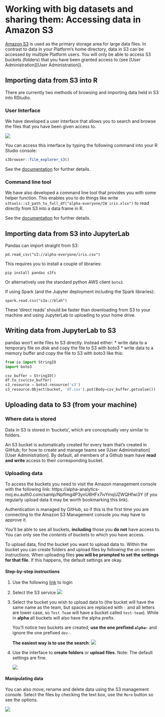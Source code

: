 # Working with big datasets and sharing them: Accessing data in Amazon S3

[Amazon S3](https://en.wikipedia.org/wiki/Amazon_S3) is used as the primary storage area for large data files. In contrast to data in your Platform's home directory, data in S3 can be accessed by multiple Platform users. You will only be able to access S3 buckets (folders) that you have been granted access to (see [User Administration][User Administration]).

## Importing data from S3 into R

There are currently two methods of browsing and importing data held in S3 into RStudio.

### User Interface

We have developed a user interface that allows you to search and browse the files that you have been given access to.

![](images/s3/s3browser.png)

You can access this interface by typing the following command into your R Studio console:
```r
s3browser::file_explorer_s3()
```

See the [documentation](https://github.com/moj-analytical-services/s3browser) for further details.

### Command line tool

We have also developed a command line tool that provides you with some helper function. This enables you to do things like write `s3tools::s3_path_to_full_df("alpha-everyone/CW iris.xlsx")` to read directly from S3 into a data frame in R.

See the [documentation](https://github.com/moj-analytical-services/s3tools) for
further details.

## Importing data from S3 into JupyterLab

Pandas can import straight from S3:

    pd.read_csv("s3://alpha-everyone/iris.csv")

This requires you to install a couple of libraries:

    pip install pandas s3fs

Or alternatively use the standard python AWS client `boto3`.

If using Spark (and the Jupyter deployment including the Spark libraries):

    spark.read.csv("s3a://blah")

These 'direct reads' should be faster than downloading from S3 to your machine and using JupyterLab to uploading to your home drive.

## Writing data from JupyterLab to S3

pandas won't write files to S3 directly. Instead either:
* write data to a temporary file on disk and copy the file to S3 with boto3
* write data to a memory buffer and copy the file to S3 with boto3 like this:

```python
from io import StringIO
import boto3

csv_buffer = StringIO()
df.to_csv(csv_buffer)
s3_resource = boto3.resource('s3')
s3_resource.Object(bucket, 'df.csv').put(Body=csv_buffer.getvalue())
```

## Uploading data to S3 (from your machine)

### Where data is stored

Data in S3 is stored in 'buckets', which are conceptually very similar to folders.

An S3 bucket is automatically created for every team that's created in GitHub; for how to create and manage teams see [User Administration][User Administration]. By default, all members of a Github team have **read and write** access to their corresponding bucket.

### Uploading data

To access the buckets you need to visit the Amazon management console with the following link: https://alpha-analytics-moj.eu.auth0.com/samlp/NpfImg4P3ynU6HFx7ivYmqUZWQHfwi3Y (if you regularly upload data it may be worth bookmarking this link).

Authentication is managed by GitHub, so if this is the first time you are connecting to the Amazon S3 Management console you may have to approve it.

You'll be able to see all buckets, **including** those you **do not** have access to.  You can only see the _contents_ of buckets to which you have access.

To upload data, find the bucket you want to upload data to. Within the bucket you can create folders and upload files by following the on screen instructions. When uploading files **you will be prompted to set the settings for that file**. If this happens, the default settings are okay.

#### Step-by-step instructions

1. Use the following [link](https://alpha-analytics-moj.eu.auth0.com/samlp/NpfImg4P3ynU6HFx7ivYmqUZWQHfwi3Y) to login

2. Select the S3 service
   ![](images/s3/s3_service.png)

3. Select the bucket you wish to upload data to (the bucket will have the same name as the team, but spaces are replaced with `-` and all letters are lower case, so `Test Team` will have a bucket called `test-team`). While in **alpha** all buckets will also have the alpha prefix.

   You'll notice two buckets are created; **use the one prefixed `alpha-`** and ignore the one prefixed `dev-`.

   **The easiest way is to use the search**:
   ![](images/s3/s3_bucket_search.gif)

4. Use the interface to **create folders** or **upload files**. Note: The default settings are fine.

   ![](images/s3/s3_bucket_upload.gif)

#### Manipulating data

You can also move, rename and delete data using the S3 management console. Select the files by checking the text box, use the `More` button so see the options.

![](images/s3/s3_options.png)
